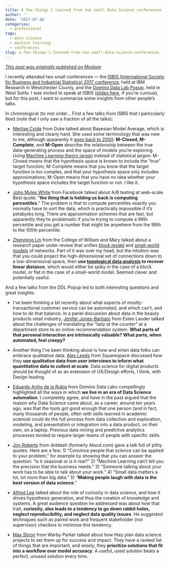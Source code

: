 ```yaml
---
title: A few things I learned from two small Data Science conferences
author: ''
date: '2017-07-16'
categories:
  - professional
tags:
  - data science
  - machine learning
  - conferences
slug: a-few-things-i-learned-from-two-small-data-science-conferences
---
```


_[This post was originally published on Medium](https://medium.com/@HarlanH/a-few-things-i-learned-from-two-small-data-science-conferences-73bf6f01fad1)_


I recently attended two small conferences — the [ISBIS (International Society for Business and Industrial Statistics) 2017 conference](http://www.isbis2017.org/), held at IBM Research in Westchester County, and the [Domino Data Lab Popup](https://popup.dominodatalab.com/nyc2017), held in West SoHo. I was invited to speak at ISBIS ([slides here](http://rpubs.com/HarlanH/gamlss_accum_isbis), if you’re curious), but for this post, I want to summarize some insights from other people’s talks.

In chronological (to me) order… First a few talks from ISBIS that I particularly liked (note that I only saw a fraction of all the talks):

* [Merlise Cylde](http://www2.stat.duke.edu/~clyde/) from Duke talked about Bayesian Model Average, which is interesting and clearly hard. She used some terminology that was new to me, although apparently it [goes back to 2000](https://books.google.com/books/about/Bayesian_Theory.html?id=cl6nAAAACAAJ): **M-Closed, M-Complete**, and **M-Open** describe the relationship between the true data-generating process and the space of models you’re exploring. Using [Machine Learning theory jargon](http://www.pling.org.uk/cs/com6170.html) instead of statistical jargon: M-Closed means that the hypothesis space is known to include the “true” target function; M-Complete means that you know that the target function is too complex, and that your hypothesis space only includes approximations; M-Open means that you have no idea whether your hypothesis space includes the target function or not. I like it.

* [John Myles White](http://www.johnmyleswhite.com/) from Facebook talked about A/B testing at web-scale. Best quote: “**the thing that is holding us back is computing percentiles**.” The problem is that to compute percentiles exactly you normally have to sort the data, which is practically impossible if it’s petabytes long. There are approximation schemes that are fast, but apparently they’re problematic if you’re trying to compute a 99th percentile and you get a number that might be anywhere from the 98th to the 100th percentile.

* [Zhenming Lin](http://zmliu.org/) from the College of William and Mary talked about a research paper under review that unifies [block model](https://en.wikipedia.org/wiki/Stochastic_block_model) and [small-world models](https://en.wikipedia.org/wiki/Small-world_network) of networks. Part of it was over my head, but the intuition was that you could project the high-dimensional set of connections down to a low-dimensional space, then **use [topological data analysis](https://en.wikipedia.org/wiki/Topological_data_analysis) to recover linear distance**, which would either be spiky in the case of a block model, or flat in the case of a small-world model. Seemed clever and potentially useful.

And a few talks from the DDL Popup led to both interesting questions and great insights:

* I’ve been thinking a bit recently about what aspects of mostly-transactional customer service can be automated, and which can’t, and how to do that balance. In a panel discussion about data in the beauty products retail industry, [Jenifer Jones-Barbato](https://twitter.com/jeniferjones) from Estee Lauder talked about the challenges of translating the “lady at the counter” at a department store to an online recommendation system. **What parts of that personal interaction are intrinsically valuable? What parts, when automated, feel creepy?**

* Another thing I’ve been thinking about is how and when data folks can embrace qualitative data. [Alex Leeds](https://www.linkedin.com/in/alexleeds/) from Squarespace discussed how they **use qualitative data from user interviews to inform what quantitative data to collect at scale**. Data science for digital products should be thought of as an extension of UX/Design efforts, I think, with Design leading.

* [Eduardo Ariño de la Rubia](https://www.linkedin.com/in/earino/) from Domino Data Labs compellingly highlighted all the ways in which **we live in an era of Data Science automation**. I completely agree, and have in the past argued that the reason why Data Science came about, as a career, around ten years ago, was that the tools got good enough that one person (and in fact, many thousands of people, often with skills learned in academic science) could do the full process from data collection and exploration, modeling, and presentation or integration into a data product, on their own, on a laptop. Previous data mining and predictive analytics processes tended to require larger teams of people with specific skills.

* [Jon Roberts](https://www.linkedin.com/in/jonathan-roberts-8b0a2411/) from dotdash (formerly About.com) gave a talk full of pithy quotes. Here are a few: 1) “Convince people that science can be applied to your problem,” for example by showing that you can answer the question: “is it seasonal or is it real?” 2) “Machine Learning can’t tell you the precision that the business needs.” 3) “Someone talking about your work has to be able to talk about your work.” 4) “Small data matters a lot, lot more than big data.” 5) “**Making people laugh with data is the best version of data science**.”

* [Alfred Lee](https://www.linkedin.com/in/leealfred/) talked about the role of curiosity in data science, and how it drives hypothesis generation, and thus the creation of knowledge and systems. A great audience question he addressed was about how that trait, **curiosity, also leads to a tendency to go down rabbit holes, neglect reproducibility, and neglect data quality issues**. He suggested techniques such as paired work and frequent stakeholder (not supervisor) checkins to minimize this tendency.

* [Max Shron](https://www.linkedin.com/in/mshron/) from Warby Parker talked about how they plan data science projects to set them up for success and impact. They have a ranked list of things that are important, and wisely, they **prioritize solutions that fit into a workflow over model accuracy**. A useful, used solution beats a perfect, unused solution every time.
